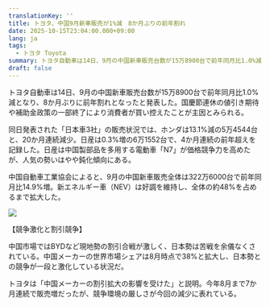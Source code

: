 ```yaml
---
translationKey: ''
title: トヨタ、中国9月新車販売が1%減　8か月ぶりの前年割れ
date: 2025-10-15T23:04:00.000+09:00
lang: ja
tags:
  - トヨタ Toyota
summary: トヨタ自動車は14日、9月の中国新車販売台数が15万8900台で前年同月比1.0%減となり、8か月ぶりに前年割れとなったと発表した。国慶節連休の値引き期待や補助金政策の一部終了により消費者が買い控えたことが主因とみられる。
draft: false
---
```

トヨタ自動車は14日、9月の中国新車販売台数が15万8900台で前年同月比1.0%減となり、8か月ぶりに前年割れとなったと発表した。国慶節連休の値引き期待や補助金政策の一部終了により消費者が買い控えたことが主因とみられる。

同日発表された「日本車3社」の販売状況では、ホンダは13.1%減の5万4544台と、20か月連続減少。日産は0.3%増の6万1552台で、4か月連続の前年超えを記録した。日産は中国製部品を多用する電動車「N7」が価格競争力を高めたが、人気の勢いはやや鈍化傾向にある。

中国自動車工業協会によると、9月の中国新車販売全体は322万6000台で前年同月比14.9%増。新エネルギー車（NEV）は好調を維持し、全体の約48%を占めるまで拡大した。

![](/images/posts/toyotaa.png)

【競争激化と割引競争】

中国市場ではBYDなど現地勢の割引合戦が激しく、日本勢は苦戦を余儀なくされている。中国メーカーの世界市場シェアは8月時点で38%と拡大し、日本勢との競争が一段と激化している状況だ。

トヨタは「中国メーカーの割引拡大の影響を受けた」と説明。今年8月まで7か月連続で販売増だったが、競争環境の厳しさが今回の減少に表れている。
